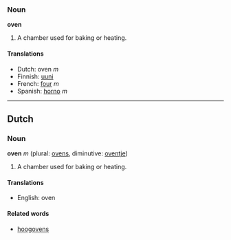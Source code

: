 ===Noun===
'''oven'''

#A chamber used for baking or heating.

====Translations====
*Dutch: oven ''m''
*Finnish: [[uuni]]
*French: [[four]] ''m''
*Spanish: [[horno]] ''m''

----
==Dutch==
===Noun===
'''oven''' ''m'' (plural: [[ovens]], diminutive: [[oventje]])

#A chamber used for baking or heating.

====Translations====
*English: oven

====Related words====
*[[hoogoven]]s